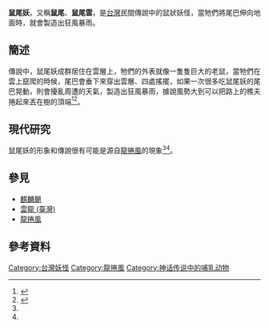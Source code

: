 '''鼠尾妖'''，又稱'''鼠尾'''、'''鼠尾雲'''，是[[台灣|台灣]]民間傳說中的鼠狀妖怪，當牠們將尾巴伸向地面時，就會製造出狂風暴雨。
==簡述==
傳說中，鼠尾妖成群居住在雲層上，牠們的外表就像一隻隻巨大的老鼠，當牠們在雲上竄爬的時候，尾巴會垂下來穿出雲層、四處搖擺，如果一次很多吃鼠尾妖的尾巴晃動，則會擾亂周遭的天氣，製造出狂風暴雨，據說風勢大到可以把路上的樵夫捲起來丟在樹的頂端<ref name="福建通志臺灣府">{{cite book |last= |first= |date=2004-11-25|title=康熙福建通志臺灣府|work=|url=https://www.books.com.tw/products/0010283340|location= |publisher=遠流|page= |isbn=9570189029|author=台灣史料集成編輯委員會}}</ref><ref name="台灣采訪冊">{{cite book |last= |first= |date=1828年(道光8年) |title=台灣采訪冊 |work= |url=http://www.smcbook.com.tw/smc/index.php?route=product/product&product_id=9054 |location= |publisher=國史館台灣文獻館 |page= |isbn=9570021632 |author=陳國瑛 }}</ref>。
==現代研究==
鼠尾妖的形象和傳說很有可能是源自[[龍捲風|龍捲風]]的現象<ref name="福建通志臺灣府"/><ref name="台灣采訪冊"/>。
==參見==
*[[麒麟颶|麒麟颶]]
*[[雲龍_(臺灣)|雲龍 (臺灣)]]
*[[龍捲風|龍捲風]]
==參考資料==
{{reflist}}

[[Category:台灣妖怪|Category:台灣妖怪]]
[[Category:龍捲風|Category:龍捲風]]
[[Category:神话传说中的哺乳动物|Category:神话传说中的哺乳动物]]
{{Myth-stub}}